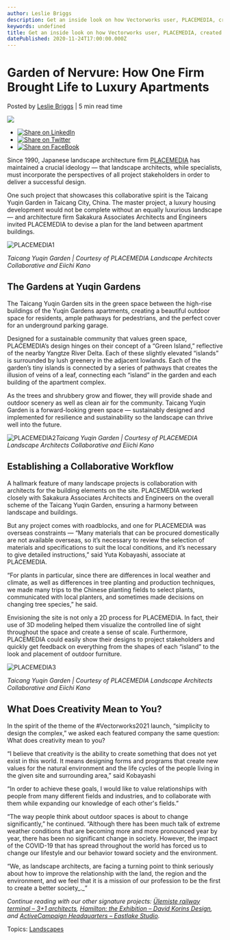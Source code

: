 ```yaml
---
author: Leslie Briggs
description: Get an inside look on how Vectorworks user, PLACEMEDIA, created a leaf-like garden for luxury apartments in Taicang City, China.
keywords: undefined
title: Get an inside look on how Vectorworks user, PLACEMEDIA, created a leaf-like garden for luxury apartments in Taicang City, China. 
datePublished: 2020-11-24T17:00:00.000Z
---
```

  

# Garden of Nervure: How One Firm Brought Life to Luxury Apartments

 Posted by [Leslie Briggs](https://blog.vectorworks.net/author/leslie-briggs) | 5 min read time 

![](https://blog.vectorworks.net/hubfs/Blog%20Images/112320_2021SignatureProject_Landmark/PLACEMEDIA1.jpg) 

* [![Share on LinkedIn](https://2659751.fs1.hubspotusercontent-na1.net/hubfs/2659751/michaelDemo/share-LI.png)](http://www.linkedin.com/shareArticle?mini=true&url=https%3A%2F%2Fblog.vectorworks.net%2Fgarden-of-nervure-how-one-firm-brought-life-to-luxury-apartments)
* [![Share on Twitter](https://2659751.fs1.hubspotusercontent-na1.net/hubfs/2659751/michaelDemo/share-TW.png)](https://www.twitter.com/share?text=Garden%20of%20Nervure:%20How%20One%20Firm%20Brought%20Life%20to%20Luxury%20Apartments&url=https%3A%2F%2Fblog.vectorworks.net%2Fgarden-of-nervure-how-one-firm-brought-life-to-luxury-apartments&via=PMGTweets)
* [![Share on FaceBook](https://2659751.fs1.hubspotusercontent-na1.net/hubfs/2659751/michaelDemo/share-FB.png)](https://www.facebook.com/sharer/sharer.php?u=https%3A%2F%2Fblog.vectorworks.net%2Fgarden-of-nervure-how-one-firm-brought-life-to-luxury-apartments)

Since 1990, Japanese landscape architecture firm [PLACEMEDIA](http://placemedia.net/?lang=en) has maintained a crucial ideology — that landscape architects, while specialists, must incorporate the perspectives of all project stakeholders in order to deliver a successful design.

One such project that showcases this collaborative spirit is the Taicang Yuqin Garden in Taicang City, China. The master project, a luxury housing development would not be complete without an equally luxurious landscape — and architecture firm Sakakura Associates Architects and Engineers invited PLACEMEDIA to devise a plan for the land between apartment buildings.

![PLACEMEDIA1](https://blog.vectorworks.net/hs-fs/hubfs/Blog%20Images/112320_2021SignatureProject_Landmark/PLACEMEDIA1.jpg?width=1440&name=PLACEMEDIA1.jpg)

_Taicang Yuqin Garden | Courtesy of PLACEMEDIA Landscape Architects Collaborative and Eiichi Kano_

## The Gardens at Yuqin Gardens

The Taicang Yuqin Garden sits in the green space between the high-rise buildings of the Yuqin Gardens apartments, creating a beautiful outdoor space for residents, ample pathways for pedestrians, and the perfect cover for an underground parking garage.

Designed for a sustainable community that values green space, PLACEMEDIA’s design hinges on their concept of a “Green Island,” reflective of the nearby Yangtze River Delta. Each of these slightly elevated “islands” is surrounded by lush greenery in the adjacent lowlands. Each of the garden’s tiny islands is connected by a series of pathways that creates the illusion of veins of a leaf, connecting each “island” in the garden and each building of the apartment complex.

As the trees and shrubbery grow and flower, they will provide shade and outdoor scenery as well as clean air for the community. Taicang Yuqin Garden is a forward-looking green space — sustainably designed and implemented for resilience and sustainability so the landscape can thrive well into the future.

![PLACEMEDIA2](https://blog.vectorworks.net/hs-fs/hubfs/Blog%20Images/112320_2021SignatureProject_Landmark/PLACEMEDIA2.jpg?width=1440&name=PLACEMEDIA2.jpg)_Taicang Yuqin Garden | Courtesy of PLACEMEDIA Landscape Architects Collaborative and Eiichi Kano_

## Establishing a Collaborative Workflow

A hallmark feature of many landscape projects is collaboration with architects for the building elements on the site. PLACEMEDIA worked closely with Sakakura Associates Architects and Engineers on the overall scheme of the Taicang Yuqin Garden, ensuring a harmony between landscape and buildings.

But any project comes with roadblocks, and one for PLACEMEDIA was overseas constraints — “Many materials that can be procured domestically are not available overseas, so it’s necessary to review the selection of materials and specifications to suit the local conditions, and it’s necessary to give detailed instructions,” said Yuta Kobayashi, associate at PLACEMEDIA.

“For plants in particular, since there are differences in local weather and climate, as well as differences in tree planting and production techniques, we made many trips to the Chinese planting fields to select plants, communicated with local planters, and sometimes made decisions on changing tree species,” he said.

Envisioning the site is not only a 2D process for PLACEMEDIA. In fact, their use of 3D modeling helped them visualize the controlled line of sight throughout the space and create a sense of scale. Furthermore, PLACEMEDIA could easily show their designs to project stakeholders and quickly get feedback on everything from the shapes of each “island” to the look and placement of outdoor furniture.

![PLACEMEDIA3](https://blog.vectorworks.net/hs-fs/hubfs/Blog%20Images/112320_2021SignatureProject_Landmark/PLACEMEDIA3.jpg?width=1440&name=PLACEMEDIA3.jpg)

_Taicang Yuqin Garden | Courtesy of PLACEMEDIA Landscape Architects Collaborative and Eiichi Kano_

## What Does Creativity Mean to You?

In the spirit of the theme of the #Vectorworks2021 launch, “simplicity to design the complex,” we asked each featured company the same question: What does creativity mean to you?

“I believe that creativity is the ability to create something that does not yet exist in this world. It means designing forms and programs that create new values for the natural environment and the life cycles of the people living in the given site and surrounding area,” said Kobayashi

“In order to achieve these goals, I would like to value relationships with people from many different fields and industries, and to collaborate with them while expanding our knowledge of each other's fields.”

“The way people think about outdoor spaces is about to change significantly,” he continued. “Although there has been much talk of extreme weather conditions that are becoming more and more pronounced year by year, there has been no significant change in society. However, the impact of the COVID-19 that has spread throughout the world has forced us to change our lifestyle and our behavior toward society and the environment.

“We, as landscape architects, are facing a turning point to think seriously about how to improve the relationship with the land, the region and the environment, and we feel that it is a mission of our profession to be the first to create a better society_._”

_Continue reading with our other signature projects: [Ülemiste railway terminal – 3+1 architects](../../../net/vectorworks/blog/from-hand-model-to-bim-why-creativity-means-building-in-context.html), [Hamilton: the Exhibition – David Korins Design](../../../net/vectorworks/blog/a-conversation-with-the-design-team-behind-the-scenes-of-hamilton-the-exhibition.html), and [ActiveCampaign Headquarters – Eastlake Studio](../../../net/vectorworks/blog/the-office-everyone-wishes-they-had.html)._

 Topics: [Landscapes](https://blog.vectorworks.net/topic/landscapes) 

  